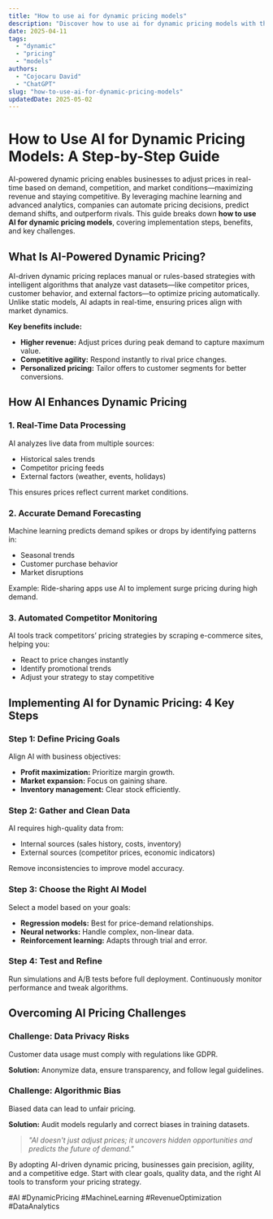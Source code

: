 ```yaml
---
title: "How to use ai for dynamic pricing models"
description: "Discover how to use ai for dynamic pricing models with this in-depth guide, providing actionable insights and practical tips to boost your knowledge and results."
date: 2025-04-11
tags:
  - "dynamic"
  - "pricing"
  - "models"
authors:
  - "Cojocaru David"
  - "ChatGPT"
slug: "how-to-use-ai-for-dynamic-pricing-models"
updatedDate: 2025-05-02
---
```


# How to Use AI for Dynamic Pricing Models: A Step-by-Step Guide  

AI-powered dynamic pricing enables businesses to adjust prices in real-time based on demand, competition, and market conditions—maximizing revenue and staying competitive. By leveraging machine learning and advanced analytics, companies can automate pricing decisions, predict demand shifts, and outperform rivals. This guide breaks down **how to use AI for dynamic pricing models**, covering implementation steps, benefits, and key challenges.  

## What Is AI-Powered Dynamic Pricing?  

AI-driven dynamic pricing replaces manual or rules-based strategies with intelligent algorithms that analyze vast datasets—like competitor prices, customer behavior, and external factors—to optimize pricing automatically. Unlike static models, AI adapts in real-time, ensuring prices align with market dynamics.  

**Key benefits include:**  
- **Higher revenue:** Adjust prices during peak demand to capture maximum value.  
- **Competitive agility:** Respond instantly to rival price changes.  
- **Personalized pricing:** Tailor offers to customer segments for better conversions.  

## How AI Enhances Dynamic Pricing  

### 1. Real-Time Data Processing  
AI analyzes live data from multiple sources:  
- Historical sales trends  
- Competitor pricing feeds  
- External factors (weather, events, holidays)  

This ensures prices reflect current market conditions.  

### 2. Accurate Demand Forecasting  
Machine learning predicts demand spikes or drops by identifying patterns in:  
- Seasonal trends  
- Customer purchase behavior  
- Market disruptions  

Example: Ride-sharing apps use AI to implement surge pricing during high demand.  

### 3. Automated Competitor Monitoring  
AI tools track competitors’ pricing strategies by scraping e-commerce sites, helping you:  
- React to price changes instantly  
- Identify promotional trends  
- Adjust your strategy to stay competitive  

## Implementing AI for Dynamic Pricing: 4 Key Steps  

### Step 1: Define Pricing Goals  
Align AI with business objectives:  
- **Profit maximization:** Prioritize margin growth.  
- **Market expansion:** Focus on gaining share.  
- **Inventory management:** Clear stock efficiently.  

### Step 2: Gather and Clean Data  
AI requires high-quality data from:  
- Internal sources (sales history, costs, inventory)  
- External sources (competitor prices, economic indicators)  

Remove inconsistencies to improve model accuracy.  

### Step 3: Choose the Right AI Model  
Select a model based on your goals:  
- **Regression models:** Best for price-demand relationships.  
- **Neural networks:** Handle complex, non-linear data.  
- **Reinforcement learning:** Adapts through trial and error.  

### Step 4: Test and Refine  
Run simulations and A/B tests before full deployment. Continuously monitor performance and tweak algorithms.  

## Overcoming AI Pricing Challenges  

### Challenge: Data Privacy Risks  
Customer data usage must comply with regulations like GDPR.  

**Solution:** Anonymize data, ensure transparency, and follow legal guidelines.  

### Challenge: Algorithmic Bias  
Biased data can lead to unfair pricing.  

**Solution:** Audit models regularly and correct biases in training datasets.  

> _"AI doesn't just adjust prices; it uncovers hidden opportunities and predicts the future of demand."_  

By adopting AI-driven dynamic pricing, businesses gain precision, agility, and a competitive edge. Start with clear goals, quality data, and the right AI tools to transform your pricing strategy.  

#AI #DynamicPricing #MachineLearning #RevenueOptimization #DataAnalytics